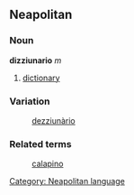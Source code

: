 ==Neapolitan==
===Noun===
'''dizziunario''' ''m''
# [[dictionary]]

===Variation===
:[[dezziunàrio]]

===Related terms===
:[[calapino]]

[[Category: Neapolitan language]]